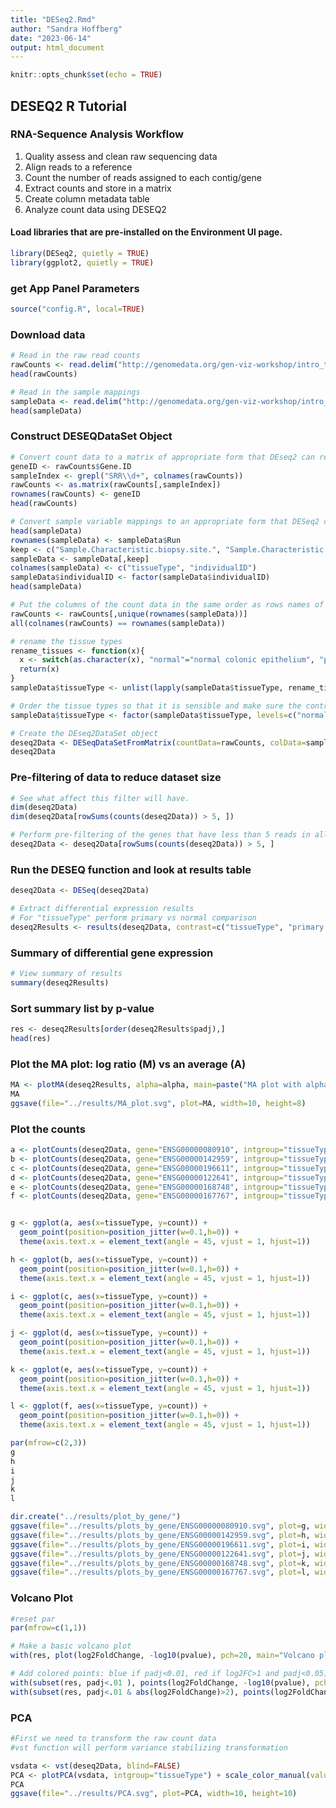 ```yaml
---
title: "DESeq2.Rmd"
author: "Sandra Hoffberg"
date: "2023-06-14"
output: html_document
---
```


```r
knitr::opts_chunk$set(echo = TRUE)
```

## DESEQ2 R Tutorial

### RNA-Sequence Analysis Workflow

1. Quality assess and clean raw sequencing data
2. Align reads to a reference
3. Count the number of reads assigned to each contig/gene
4. Extract counts and store in a matrix
5. Create column metadata table
6. Analyze count data using DESEQ2


#### Load libraries that are pre-installed on the Environment UI page.
```r
library(DESeq2, quietly = TRUE)
library(ggplot2, quietly = TRUE)
```

### get App Panel Parameters
```r
source("config.R", local=TRUE)
```

### Download data
```r

# Read in the raw read counts
rawCounts <- read.delim("http://genomedata.org/gen-viz-workshop/intro_to_deseq2/tutorial/E-GEOD-50760-raw-counts.tsv")
head(rawCounts)

# Read in the sample mappings
sampleData <- read.delim("http://genomedata.org/gen-viz-workshop/intro_to_deseq2/tutorial/E-GEOD-50760-experiment-design.tsv")
head(sampleData)

```



### Construct DESEQDataSet Object
```r

# Convert count data to a matrix of appropriate form that DEseq2 can read
geneID <- rawCounts$Gene.ID
sampleIndex <- grepl("SRR\\d+", colnames(rawCounts))
rawCounts <- as.matrix(rawCounts[,sampleIndex])
rownames(rawCounts) <- geneID
head(rawCounts)

# Convert sample variable mappings to an appropriate form that DESeq2 can read
head(sampleData)
rownames(sampleData) <- sampleData$Run
keep <- c("Sample.Characteristic.biopsy.site.", "Sample.Characteristic.individual.")
sampleData <- sampleData[,keep]
colnames(sampleData) <- c("tissueType", "individualID")
sampleData$individualID <- factor(sampleData$individualID)
head(sampleData)

# Put the columns of the count data in the same order as rows names of the sample mapping, then make sure it worked
rawCounts <- rawCounts[,unique(rownames(sampleData))]
all(colnames(rawCounts) == rownames(sampleData))

# rename the tissue types
rename_tissues <- function(x){
  x <- switch(as.character(x), "normal"="normal colonic epithelium", "primary tumor"="primary colorectal cancer",  "colorectal cancer metastatic in the liver"="metastatic cancer to the liver")
  return(x)
}
sampleData$tissueType <- unlist(lapply(sampleData$tissueType, rename_tissues))

# Order the tissue types so that it is sensible and make sure the control sample is first: normal sample -> primary tumor -> metastatic tumor
sampleData$tissueType <- factor(sampleData$tissueType, levels=c("normal colonic epithelium", "primary colorectal cancer", "metastatic cancer to the liver"))

# Create the DEseq2DataSet object
deseq2Data <- DESeqDataSetFromMatrix(countData=rawCounts, colData=sampleData, design= ~ individualID + tissueType)
deseq2Data
```


### Pre-filtering of data to reduce dataset size
```r
# See what affect this filter will have.
dim(deseq2Data)
dim(deseq2Data[rowSums(counts(deseq2Data)) > 5, ])

# Perform pre-filtering of the genes that have less than 5 reads in all samples
deseq2Data <- deseq2Data[rowSums(counts(deseq2Data)) > 5, ]
```


### Run the DESEQ function and look at results table
```r
deseq2Data <- DESeq(deseq2Data)

# Extract differential expression results
# For "tissueType" perform primary vs normal comparison
deseq2Results <- results(deseq2Data, contrast=c("tissueType", "primary colorectal cancer", "normal colonic epithelium"))
```



### Summary of differential gene expression
```r
# View summary of results
summary(deseq2Results)
```


### Sort summary list by p-value
```r
res <- deseq2Results[order(deseq2Results$padj),]
head(res)
```


### Plot the MA plot:  log ratio (M) vs an average (A)
```r
MA <- plotMA(deseq2Results, alpha=alpha, main=paste("MA plot with alpha of", alpha, sep=" "), colNonSig=colNonSig, colSig=colSig)
MA
ggsave(file="../results/MA_plot.svg", plot=MA, width=10, height=8)

```


### Plot the counts
```r
a <- plotCounts(deseq2Data, gene="ENSG00000080910", intgroup="tissueType", returnData=TRUE)
b <- plotCounts(deseq2Data, gene="ENSG00000142959", intgroup="tissueType", returnData=TRUE)
c <- plotCounts(deseq2Data, gene="ENSG00000196611", intgroup="tissueType", returnData=TRUE)
d <- plotCounts(deseq2Data, gene="ENSG00000122641", intgroup="tissueType", returnData=TRUE)
e <- plotCounts(deseq2Data, gene="ENSG00000168748", intgroup="tissueType", returnData=TRUE)
f <- plotCounts(deseq2Data, gene="ENSG00000167767", intgroup="tissueType", returnData=TRUE)


g <- ggplot(a, aes(x=tissueType, y=count)) + 
  geom_point(position=position_jitter(w=0.1,h=0)) + 
  theme(axis.text.x = element_text(angle = 45, vjust = 1, hjust=1))

h <- ggplot(b, aes(x=tissueType, y=count)) + 
  geom_point(position=position_jitter(w=0.1,h=0)) + 
  theme(axis.text.x = element_text(angle = 45, vjust = 1, hjust=1))

i <- ggplot(c, aes(x=tissueType, y=count)) + 
  geom_point(position=position_jitter(w=0.1,h=0)) + 
  theme(axis.text.x = element_text(angle = 45, vjust = 1, hjust=1))

j <- ggplot(d, aes(x=tissueType, y=count)) + 
  geom_point(position=position_jitter(w=0.1,h=0)) + 
  theme(axis.text.x = element_text(angle = 45, vjust = 1, hjust=1))

k <- ggplot(e, aes(x=tissueType, y=count)) + 
  geom_point(position=position_jitter(w=0.1,h=0)) + 
  theme(axis.text.x = element_text(angle = 45, vjust = 1, hjust=1))

l <- ggplot(f, aes(x=tissueType, y=count)) + 
  geom_point(position=position_jitter(w=0.1,h=0)) + 
  theme(axis.text.x = element_text(angle = 45, vjust = 1, hjust=1))

par(mfrow=c(2,3))
g
h
i
j
k
l

dir.create("../results/plot_by_gene/")
ggsave(file="../results/plots_by_gene/ENSG00000080910.svg", plot=g, width=10, height=8)
ggsave(file="../results/plots_by_gene/ENSG00000142959.svg", plot=h, width=10, height=8)
ggsave(file="../results/plots_by_gene/ENSG00000196611.svg", plot=i, width=10, height=8)
ggsave(file="../results/plots_by_gene/ENSG00000122641.svg", plot=j, width=10, height=8)
ggsave(file="../results/plots_by_gene/ENSG00000168748.svg", plot=k, width=10, height=8)
ggsave(file="../results/plots_by_gene/ENSG00000167767.svg", plot=l, width=10, height=8)

```

### Volcano Plot
```r
#reset par
par(mfrow=c(1,1))

# Make a basic volcano plot
with(res, plot(log2FoldChange, -log10(pvalue), pch=20, main="Volcano plot", xlim=c(-3,3)))

# Add colored points: blue if padj<0.01, red if log2FC>1 and padj<0.05)
with(subset(res, padj<.01 ), points(log2FoldChange, -log10(pvalue), pch=20, col="blue"))
with(subset(res, padj<.01 & abs(log2FoldChange)>2), points(log2FoldChange, -log10(pvalue), pch=20, col="red"))
```


### PCA
```r
#First we need to transform the raw count data
#vst function will perform variance stabilizing transformation

vsdata <- vst(deseq2Data, blind=FALSE)
PCA <- plotPCA(vsdata, intgroup="tissueType") + scale_color_manual(values=c("red","forestgreen","blue"))
PCA
ggsave(file="../results/PCA.svg", plot=PCA, width=10, height=10)

```

